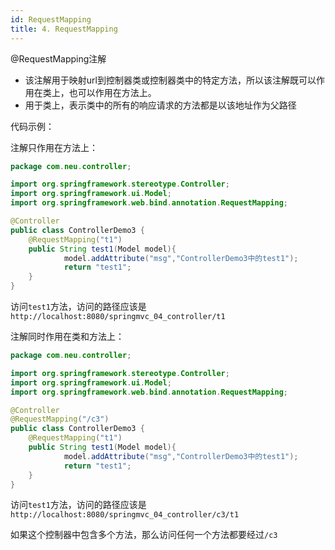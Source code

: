 ```yaml
---
id: RequestMapping
title: 4. RequestMapping
---
```


@RequestMapping注解

- 该注解用于映射url到控制器类或控制器类中的特定方法，所以该注解既可以作用在类上，也可以作用在方法上。
- 用于类上，表示类中的所有的响应请求的方法都是以该地址作为父路径



代码示例：

注解只作用在方法上：

```java
package com.neu.controller;

import org.springframework.stereotype.Controller;
import org.springframework.ui.Model;
import org.springframework.web.bind.annotation.RequestMapping;

@Controller
public class ControllerDemo3 {
    @RequestMapping("t1")
    public String test1(Model model){
            model.addAttribute("msg","ControllerDemo3中的test1");
            return "test1";
    }
}
```

访问`test1`方法，访问的路径应该是`http://localhost:8080/springmvc_04_controller/t1`



注解同时作用在类和方法上：

```java
package com.neu.controller;

import org.springframework.stereotype.Controller;
import org.springframework.ui.Model;
import org.springframework.web.bind.annotation.RequestMapping;

@Controller
@RequestMapping("/c3")
public class ControllerDemo3 {
    @RequestMapping("t1")
    public String test1(Model model){
            model.addAttribute("msg","ControllerDemo3中的test1");
            return "test1";
    }
}
```

访问`test1`方法，访问的路径应该是`http://localhost:8080/springmvc_04_controller/c3/t1`

如果这个控制器中包含多个方法，那么访问任何一个方法都要经过`/c3`

